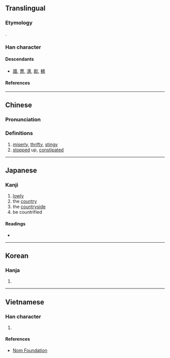 {{character info/new}}
{{also|啬}}
==Translingual==

===Etymology===
{{Han etyl}}
{{Han compound|來|㐭|t1=come|t2=hide|ls=ic}}.

===Han character===
{{Han char|rn=30|rad=口|as=10|sn=13|four=40601|canj=GOWR|ids=⿱⿻土从回}}

====Descendants====
* [[牆]], [[薔]], [[濇]], [[㱇]], [[轖]]

====References====
{{Han ref|kx=0202.050|dkj=04053|dj=0424.320|hdz=10665.110|uh=55C7}}

----

==Chinese==
{{zh-forms|s=啬}}

===Pronunciation===
{{zh-pron
|m=sè
|c=sik1
|h=pfs=
|md=
|mn=siah
|w=
|mc=y
|oc=y
|cat=a
}}

===Definitions===
{{zh-hanzi}}

# [[miserly]], [[thrifty]], [[stingy]]
# [[stopped]] up, [[constipate]]d

----

==Japanese==

===Kanji===
{{ja-kanji|grade=|rs=口10}}

# [[lowly]]
# the [[country]]
# the [[countryside]]
# be countrified

====Readings====
* {{ja-readings|on=[[しょく]] (shoku)|kun=[[おしむ]] (oshimu), [[やぶさか]] (yabusaka)}}

----

==Korean==

===Hanja===
{{ko-hanja|hangeul=색|rv=saek|mr=saek}}

# {{defn|lang=ko|sort=口10}}

----

==Vietnamese==

===Han character===
{{vi-hantu|[[sắc]]|rs=口10}}

# {{defn|lang=vi|sort=口10}}

====References====
* [http://nomfoundation.org/common/nom_details.php?codepoint=55c7 Nom Foundation]